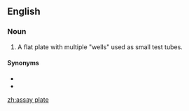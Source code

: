 ==English==

===Noun===
{{en-noun|head=[[assay]] [[plate]]}}

# {{lb|en|analytical chemistry|chemistry}} A flat plate with multiple "wells" used as small test tubes.

====Synonyms====
* {{l|en|microtiter plate}}
* {{l|en|microplate}}

[[zh:assay plate]]